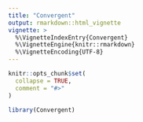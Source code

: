 ```yaml
---
title: "Convergent"
output: rmarkdown::html_vignette
vignette: >
  %\VignetteIndexEntry{Convergent}
  %\VignetteEngine{knitr::rmarkdown}
  %\VignetteEncoding{UTF-8}
---
```


```r
knitr::opts_chunk$set(
  collapse = TRUE,
  comment = "#>"
)
```

```r
library(Convergent)
```
